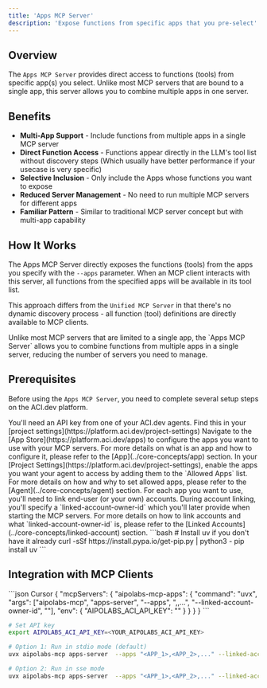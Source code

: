 ```yaml
---
title: 'Apps MCP Server'
description: 'Expose functions from specific apps that you pre-select'
---
```


## Overview

The `Apps MCP Server` provides direct access to functions (tools) from specific app(s) you select. Unlike most MCP servers that are bound to a single app, this server allows you to combine multiple apps in one server.

## Benefits

- **Multi-App Support** - Include functions from multiple apps in a single MCP server
- **Direct Function Access** - Functions appear directly in the LLM's tool list without discovery steps (Which usually have better performance if your usecase is very specific)
- **Selective Inclusion** - Only include the Apps whose functions you want to expose
- **Reduced Server Management** - No need to run multiple MCP servers for different apps
- **Familiar Pattern** - Similar to traditional MCP server concept but with multi-app capability

## How It Works

The Apps MCP Server directly exposes the functions (tools) from the apps you specify with the `--apps` parameter. When an MCP client interacts with this server, all functions from the specified apps will be available in its tool list.

This approach differs from the `Unified MCP Server` in that there's no dynamic discovery process - all function (tool) definitions are directly available to MCP clients.

<Note>
  Unlike most MCP servers that are limited to a single app, the `Apps MCP Server` allows you to combine functions from multiple apps in a single server, reducing the number of servers you need to manage.
</Note>

## Prerequisites

Before using the `Apps MCP Server`, you need to complete several setup steps on the ACI.dev platform.

<Steps>
  <Step title="Get your ACI.dev API Key">
    You'll need an API key from one of your ACI.dev agents. Find this in your [project settings](https://platform.aci.dev/project-settings)
  </Step>
  <Step title="Configure Apps">
    Navigate to the [App Store](https://platform.aci.dev/apps) to configure the apps you want to use with your MCP servers.
    <Note>
      For more details on what is an app and how to configure it, please refer to the [App](../core-concepts/app) section.
    </Note>
  </Step>
  <Step title="Set Allowed Apps">
    In your [Project Settings](https://platform.aci.dev/project-settings), enable the apps you want your agent to access by adding them to the `Allowed Apps` list.
    <Note>
      For more details on how and why to set allowed apps, please refer to the [Agent](../core-concepts/agent) section.
    </Note>
  </Step>
  <Step title="Link Accounts For Each App">
    For each app you want to use, you'll need to link end-user (or your own) accounts. During account linking, you'll specify a `linked-account-owner-id` which you'll later provide when starting the MCP servers.
    <Note>
      For more details on how to link accounts and what `linked-account-owner-id` is, please refer to the [Linked Accounts](../core-concepts/linked-account) section.
    </Note>

  </Step>
  <Step title="Install the Package">
    ```bash
    # Install uv if you don't have it already
    curl -sSf https://install.pypa.io/get-pip.py | python3 -
    pip install uv
    ```
  </Step>
</Steps>



## Integration with MCP Clients

<CodeGroup>
```json Cursor
{
  "mcpServers": {
    "aipolabs-mcp-apps": {
        "command": "uvx",
        "args": ["aipolabs-mcp", "apps-server", "--apps", "<APP_1>,<APP_2>,...", "--linked-account-owner-id", "<LINKED_ACCOUNT_OWNER_ID>"],
        "env": {
            "AIPOLABS_ACI_API_KEY": "<AIPOLABS_ACI_API_KEY>"
        }
    }
  }
}
```

```bash Run Locally
# Set API key
export AIPOLABS_ACI_API_KEY=<YOUR_AIPOLABS_ACI_API_KEY>

# Option 1: Run in stdio mode (default)
uvx aipolabs-mcp apps-server  --apps "<APP_1>,<APP_2>,..." --linked-account-owner-id <LINKED_ACCOUNT_OWNER_ID>

# Option 2: Run in sse mode
uvx aipolabs-mcp apps-server  --apps "<APP_1>,<APP_2>,..." --linked-account-owner-id <LINKED_ACCOUNT_OWNER_ID> --transport sse --port 8000
```
</CodeGroup>

